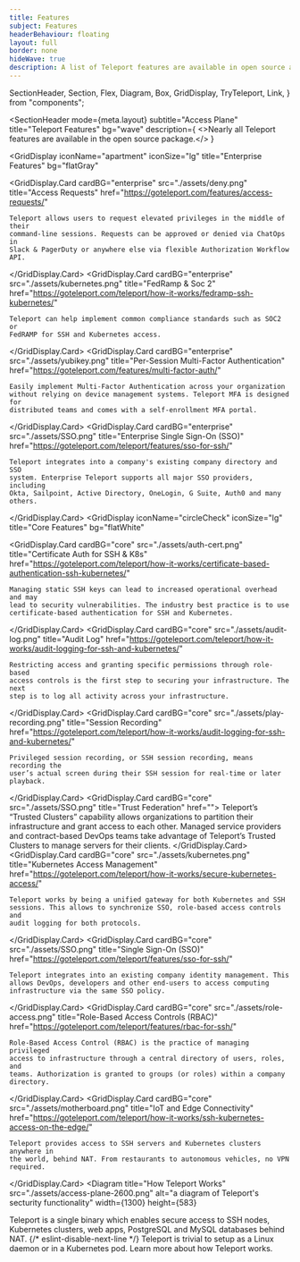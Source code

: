 ```yaml
---
title: Features
subject: Features
headerBehaviour: floating
layout: full
border: none
hideWave: true
description: A list of Teleport features are available in open source and enterprise packages.
---
```


  SectionHeader,
  Section,
  Flex,
  Diagram,
  Box,
  GridDisplay,
  TryTeleport,
  Link,
} from "components";


<SectionHeader
  mode={meta.layout}
  subtitle="Access Plane"
  title="Teleport Features"
  bg="wave"
  description={
    <>Nearly all Teleport features are available in the open source package.</>
  }
></SectionHeader>
<GridDisplay
  iconName="apartment"
  iconSize="lg"
  title="Enterprise Features"
  bg="flatGray"
>

  <GridDisplay.Card
    cardBG="enterprise"
    src="./assets/deny.png"
    title="Access Requests"
    href="https://goteleport.com/features/access-requests/"
  >
    Teleport allows users to request elevated privileges in the middle of their
    command-line sessions. Requests can be approved or denied via ChatOps in
    Slack & PagerDuty or anywhere else via flexible Authorization Workflow API.
  </GridDisplay.Card>
  <GridDisplay.Card
    cardBG="enterprise"
    src="./assets/kubernetes.png"
    title="FedRamp & Soc 2"
    href="https://goteleport.com/teleport/how-it-works/fedramp-ssh-kubernetes/"
  >
    Teleport can help implement common compliance standards such as SOC2 or
    FedRAMP for SSH and Kubernetes access.
  </GridDisplay.Card>
  <GridDisplay.Card
    cardBG="enterprise"
    src="./assets/yubikey.png"
    title="Per-Session Multi-Factor Authentication"
    href="https://goteleport.com/features/multi-factor-auth/"
  >
    Easily implement Multi-Factor Authentication across your organization
    without relying on device management systems. Teleport MFA is designed for
    distributed teams and comes with a self-enrollment MFA portal.
  </GridDisplay.Card>
  <GridDisplay.Card
    cardBG="enterprise"
    src="./assets/SSO.png"
    title="Enterprise Single Sign-On (SSO)"
    href="https://goteleport.com/teleport/features/sso-for-ssh/"
  >
    Teleport integrates into a company's existing company directory and SSO
    system. Enterprise Teleport supports all major SSO providers, including
    Okta, Sailpoint, Active Directory, OneLogin, G Suite, Auth0 and many others.
  </GridDisplay.Card>
</GridDisplay>
<GridDisplay
  iconName="circleCheck"
  iconSize="lg"
  title="Core Features"
  bg="flatWhite"
>
  <GridDisplay.Card
    cardBG="core"
    src="./assets/auth-cert.png"
    title="Certificate Auth for SSH & K8s"
    href="https://goteleport.com/teleport/how-it-works/certificate-based-authentication-ssh-kubernetes/"
  >
    Managing static SSH keys can lead to increased operational overhead and may
    lead to security vulnerabilities. The industry best practice is to use
    certificate-based authentication for SSH and Kubernetes.
  </GridDisplay.Card>
  <GridDisplay.Card
    cardBG="core"
    src="./assets/audit-log.png"
    title="Audit Log"
    href="https://goteleport.com/teleport/how-it-works/audit-logging-for-ssh-and-kubernetes/"
  >
    Restricting access and granting specific permissions through role-based
    access controls is the first step to securing your infrastructure. The next
    step is to log all activity across your infrastructure.
  </GridDisplay.Card>
  <GridDisplay.Card
    cardBG="core"
    src="./assets/play-recording.png"
    title="Session Recording"
    href="https://goteleport.com/teleport/how-it-works/audit-logging-for-ssh-and-kubernetes/"
  >
    Privileged session recording, or SSH session recording, means recording the
    user’s actual screen during their SSH session for real-time or later
    playback.
  </GridDisplay.Card>
  <GridDisplay.Card cardBG="core" src="./assets/SSO.png" title="Trust Federation" href="">
    Teleport’s “Trusted Clusters” capability allows organizations to partition
    their infrastructure and grant access to each other. Managed service
    providers and contract-based DevOps teams take advantage of Teleport’s
    Trusted Clusters to manage servers for their clients.
  </GridDisplay.Card>
  <GridDisplay.Card
    cardBG="core"
    src="./assets/kubernetes.png"
    title="Kubernetes Access Management"
    href="https://goteleport.com/teleport/how-it-works/secure-kubernetes-access/"
  >
    Teleport works by being a unified gateway for both Kubernetes and SSH
    sessions. This allows to synchronize SSO, role-based access controls and
    audit logging for both protocols.
  </GridDisplay.Card>
  <GridDisplay.Card
    cardBG="core"
    src="./assets/SSO.png"
    title="Single Sign-On (SSO)"
    href="https://goteleport.com/teleport/features/sso-for-ssh/"
  >
    Teleport integrates into an existing company identity management. This
    allows DevOps, developers and other end-users to access computing
    infrastructure via the same SSO policy.
  </GridDisplay.Card>
  <GridDisplay.Card
    cardBG="core"
    src="./assets/role-access.png"
    title="Role-Based Access Controls (RBAC)"
    href="https://goteleport.com/teleport/features/rbac-for-ssh/"
  >
    Role-Based Access Control (RBAC) is the practice of managing privileged
    access to infrastructure through a central directory of users, roles, and
    teams. Authorization is granted to groups (or roles) within a company
    directory.
  </GridDisplay.Card>
  <GridDisplay.Card
    cardBG="core"
    src="./assets/motherboard.png"
    title="IoT and Edge Connectivity"
    href="https://goteleport.com/teleport/how-it-works/ssh-kubernetes-access-on-the-edge/"
  >
    Teleport provides access to SSH servers and Kubernetes clusters anywhere in
    the world, behind NAT. From restaurants to autonomous vehicles, no VPN
    required.
  </GridDisplay.Card>
</GridDisplay>
<Diagram
  title="How Teleport Works"
  src="./assets/access-plane-2600.png"
  alt="a diagram of Teleport's secturity functionality"
  width={1300}
  height={583}
>
  Teleport is a single binary which enables secure access to SSH nodes, Kubernetes clusters, web apps, PostgreSQL and MySQL databases behind NAT. {/* eslint-disable-next-line */}
  Teleport is trivial to setup as a Linux daemon or in a Kubernetes pod. <Link color="light-blue" href="https://goteleport.com/teleport/how-it-works/">Learn more about how Teleport works.</Link>
</Diagram>
<TryTeleport />

